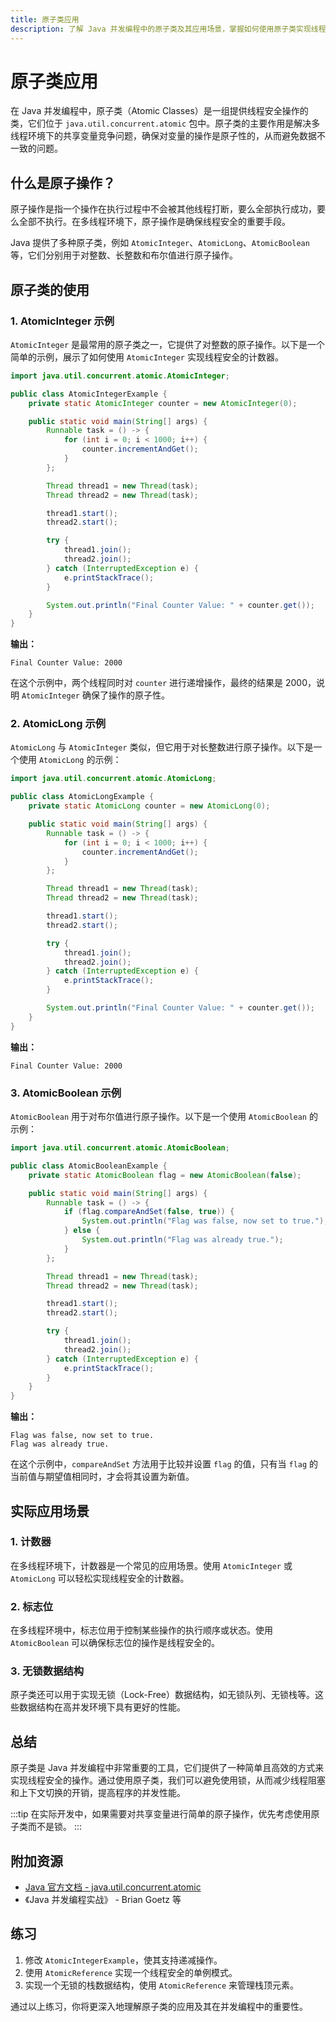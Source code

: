 ```yaml
---
title: 原子类应用
description: 了解 Java 并发编程中的原子类及其应用场景，掌握如何使用原子类实现线程安全的操作。
---
```


# 原子类应用

在 Java 并发编程中，原子类（Atomic Classes）是一组提供线程安全操作的类，它们位于 `java.util.concurrent.atomic` 包中。原子类的主要作用是解决多线程环境下的共享变量竞争问题，确保对变量的操作是原子性的，从而避免数据不一致的问题。

## 什么是原子操作？

原子操作是指一个操作在执行过程中不会被其他线程打断，要么全部执行成功，要么全部不执行。在多线程环境下，原子操作是确保线程安全的重要手段。

Java 提供了多种原子类，例如 `AtomicInteger`、`AtomicLong`、`AtomicBoolean` 等，它们分别用于对整数、长整数和布尔值进行原子操作。

## 原子类的使用

### 1. AtomicInteger 示例

`AtomicInteger` 是最常用的原子类之一，它提供了对整数的原子操作。以下是一个简单的示例，展示了如何使用 `AtomicInteger` 实现线程安全的计数器。

```java
import java.util.concurrent.atomic.AtomicInteger;

public class AtomicIntegerExample {
    private static AtomicInteger counter = new AtomicInteger(0);

    public static void main(String[] args) {
        Runnable task = () -> {
            for (int i = 0; i < 1000; i++) {
                counter.incrementAndGet();
            }
        };

        Thread thread1 = new Thread(task);
        Thread thread2 = new Thread(task);

        thread1.start();
        thread2.start();

        try {
            thread1.join();
            thread2.join();
        } catch (InterruptedException e) {
            e.printStackTrace();
        }

        System.out.println("Final Counter Value: " + counter.get());
    }
}
```

**输出：**
```
Final Counter Value: 2000
```

在这个示例中，两个线程同时对 `counter` 进行递增操作，最终的结果是 2000，说明 `AtomicInteger` 确保了操作的原子性。

### 2. AtomicLong 示例

`AtomicLong` 与 `AtomicInteger` 类似，但它用于对长整数进行原子操作。以下是一个使用 `AtomicLong` 的示例：

```java
import java.util.concurrent.atomic.AtomicLong;

public class AtomicLongExample {
    private static AtomicLong counter = new AtomicLong(0);

    public static void main(String[] args) {
        Runnable task = () -> {
            for (int i = 0; i < 1000; i++) {
                counter.incrementAndGet();
            }
        };

        Thread thread1 = new Thread(task);
        Thread thread2 = new Thread(task);

        thread1.start();
        thread2.start();

        try {
            thread1.join();
            thread2.join();
        } catch (InterruptedException e) {
            e.printStackTrace();
        }

        System.out.println("Final Counter Value: " + counter.get());
    }
}
```

**输出：**
```
Final Counter Value: 2000
```

### 3. AtomicBoolean 示例

`AtomicBoolean` 用于对布尔值进行原子操作。以下是一个使用 `AtomicBoolean` 的示例：

```java
import java.util.concurrent.atomic.AtomicBoolean;

public class AtomicBooleanExample {
    private static AtomicBoolean flag = new AtomicBoolean(false);

    public static void main(String[] args) {
        Runnable task = () -> {
            if (flag.compareAndSet(false, true)) {
                System.out.println("Flag was false, now set to true.");
            } else {
                System.out.println("Flag was already true.");
            }
        };

        Thread thread1 = new Thread(task);
        Thread thread2 = new Thread(task);

        thread1.start();
        thread2.start();

        try {
            thread1.join();
            thread2.join();
        } catch (InterruptedException e) {
            e.printStackTrace();
        }
    }
}
```

**输出：**
```
Flag was false, now set to true.
Flag was already true.
```

在这个示例中，`compareAndSet` 方法用于比较并设置 `flag` 的值，只有当 `flag` 的当前值与期望值相同时，才会将其设置为新值。

## 实际应用场景

### 1. 计数器

在多线程环境下，计数器是一个常见的应用场景。使用 `AtomicInteger` 或 `AtomicLong` 可以轻松实现线程安全的计数器。

### 2. 标志位

在多线程环境中，标志位用于控制某些操作的执行顺序或状态。使用 `AtomicBoolean` 可以确保标志位的操作是线程安全的。

### 3. 无锁数据结构

原子类还可以用于实现无锁（Lock-Free）数据结构，如无锁队列、无锁栈等。这些数据结构在高并发环境下具有更好的性能。

## 总结

原子类是 Java 并发编程中非常重要的工具，它们提供了一种简单且高效的方式来实现线程安全的操作。通过使用原子类，我们可以避免使用锁，从而减少线程阻塞和上下文切换的开销，提高程序的并发性能。

:::tip
在实际开发中，如果需要对共享变量进行简单的原子操作，优先考虑使用原子类而不是锁。
:::

## 附加资源

- [Java 官方文档 - java.util.concurrent.atomic](https://docs.oracle.com/javase/8/docs/api/java/util/concurrent/atomic/package-summary.html)
- 《Java 并发编程实战》 - Brian Goetz 等

## 练习

1. 修改 `AtomicIntegerExample`，使其支持递减操作。
2. 使用 `AtomicReference` 实现一个线程安全的单例模式。
3. 实现一个无锁的栈数据结构，使用 `AtomicReference` 来管理栈顶元素。

通过以上练习，你将更深入地理解原子类的应用及其在并发编程中的重要性。